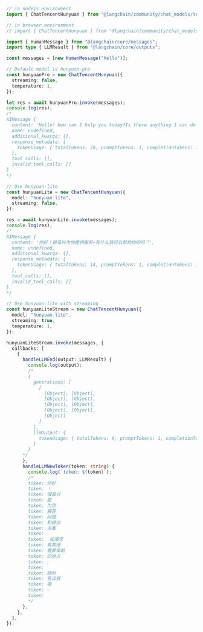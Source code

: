 ```typescript
// in nodejs environment
import { ChatTencentHunyuan } from "@langchain/community/chat_models/tencent_hunyuan";

// in browser environment
// import { ChatTencentHunyuan } from "@langchain/community/chat_models/tencent_hunyuan/web";

import { HumanMessage } from "@langchain/core/messages";
import type { LLMResult } from "@langchain/core/outputs";

const messages = [new HumanMessage("Hello")];

// Default model is hunyuan-pro
const hunyuanPro = new ChatTencentHunyuan({
  streaming: false,
  temperature: 1,
});

let res = await hunyuanPro.invoke(messages);
console.log(res);
/*
AIMessage {
  content: 'Hello! How can I help you today?Is there anything I can do for you?',
  name: undefined,
  additional_kwargs: {},
  response_metadata: {
    tokenUsage: { totalTokens: 20, promptTokens: 1, completionTokens: 19 }
  },
  tool_calls: [],
  invalid_tool_calls: []
}
*/

// Use hunyuan-lite
const hunyuanLite = new ChatTencentHunyuan({
  model: "hunyuan-lite",
  streaming: false,
});

res = await hunyuanLite.invoke(messages);
console.log(res);
/*
AIMessage {
  content: '你好！很高兴为你提供服务~有什么我可以帮助你的吗？',
  name: undefined,
  additional_kwargs: {},
  response_metadata: {
    tokenUsage: { totalTokens: 14, promptTokens: 1, completionTokens: 13 }
  },
  tool_calls: [],
  invalid_tool_calls: []
}
*/

// Use hunyuan-lite with streaming
const hunyuanLiteStream = new ChatTencentHunyuan({
  model: "hunyuan-lite",
  streaming: true,
  temperature: 1,
});

hunyuanLiteStream.invoke(messages, {
  callbacks: [
    {
      handleLLMEnd(output: LLMResult) {
        console.log(output);
        /*
        {
          generations: [
            [
              [Object], [Object],
              [Object], [Object],
              [Object], [Object],
              [Object], [Object],
              [Object]
            ]
          ],
          llmOutput: {
            tokenUsage: { totalTokens: 9, promptTokens: 1, completionTokens: 8 }
          }
        }
      */
      },
      handleLLMNewToken(token: string) {
        console.log(`token: ${token}`);
        /*
        token: 你好
        token: ！
        token: 很高兴
        token: 能
        token: 为您
        token: 解答
        token: 问题
        token: 和建议
        token: 方案
        token: .
        token:  如果您
        token: 有其他
        token: 需要帮助
        token: 的地方
        token: ,
        token:
        token: 随时
        token: 告诉我
        token: 哦
        token: ~
        token:
        */
      },
    },
  ],
});
```